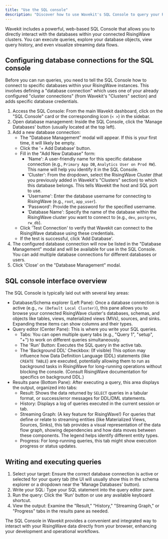 ```yaml
---
title: "Use the SQL console"
description: "Discover how to use Wavekit's SQL Console to query your RisingWave data, explore schemas, view query history, and visualize streaming data flows."
---
```


Wavekit includes a powerful, web-based SQL Console that allows you to directly interact with the databases within your connected RisingWave clusters. You can execute queries, explore your database objects, view query history, and even visualize streaming data flows.

## Configuring database connections for the SQL console

Before you can run queries, you need to tell the SQL Console how to connect to specific databases within your RisingWave instances. This involves defining a "database connection" which uses one of your already configured "cluster connections" (from Wavekit's "Clusters" section) and adds specific database credentials.

1.  Access the SQL Console: From the main Wavekit dashboard, click on the "SQL Console" card or the corresponding icon (`< >`) in the sidebar.
2.  Open database management: Inside the SQL Console, click the 'Manage Databases' button (usually located at the top left).
3.  Add a new database connection:
    *   The "Database Management" modal will appear. If this is your first time, it will likely be empty.
    *   Click the '+ Add Database' button.
    *   Fill in the "Add New Database" form:
        *   'Name': A user-friendly name for this specific database connection (e.g., `Primary App DB`, `Analytics User on Prod RW`). This name will help you identify it in the SQL Console.
        *   'Cluster': From the dropdown, select the RisingWave Cluster (that you previously added in Wavekit's "Clusters" section) to which this database belongs. This tells Wavekit the host and SQL port to use.
        *   'Username': Enter the database username for connecting to RisingWave (e.g., `root`, `app_user`).
        *   'Password': Provide the password for the specified username.
        *   'Database Name': Specify the name of the database within the RisingWave cluster you want to connect to (e.g., `dev`, `postgres`, `rw_db`).
    *   Click 'Test Connection' to verify that Wavekit can connect to the RisingWave database using these credentials.
    *   If the test is successful, click 'Add Database'.
4.  The configured database connection will now be listed in the "Database Management" modal and will be available for use in the SQL Console. You can add multiple database connections for different databases or users.
5.  Click 'Close' on the "Database Management" modal.

## SQL console interface overview

The SQL Console is typically laid out with several key areas:

*   Database/Schema explorer (Left Pane): Once a database connection is active (e.g., `rw (Default Local Cluster)`), this pane allows you to browse your connected RisingWave cluster's databases, schemas, and objects like tables, views, materialized views (MVs), sources, and sinks. Expanding these items can show columns and their types.
*   Query editor (Center Pane): This is where you write your SQL queries.
    *   Tabs: You can open multiple query tabs (e.g., "Query 1", "setup", "+") to work on different queries simultaneously.
    *   The 'Run' Button: Executes the SQL query in the active tab.
    *   The 'Background DDL' Checkbox: (If visible) This option may influence how Data Definition Language (DDL) statements (like `CREATE TABLE`) are executed, potentially allowing them to run as background tasks in RisingWave for long-running operations without blocking the console. (Consult RisingWave documentation for specifics on background DDL.)
*   Results pane (Bottom Pane): After executing a query, this area displays the output, organized into tabs:
    *   Result: Shows the data returned by `SELECT` queries in a tabular format, or success/error messages for DDL/DML statements.
    *   History: Displays a log of queries executed in the current session or tab.
    *   Streaming Graph: (A key feature for RisingWave!) For queries that define or relate to streaming entities (like Materialized Views, Sources, Sinks), this tab provides a visual representation of the data flow graph, showing dependencies and how data moves between these components. The legend helps identify different entity types.
    *   Progress: For long-running queries, this tab might show execution progress or status updates.

## Writing and executing queries

1.  Select your target: Ensure the correct database connection is active or selected for your query tab (the UI will usually show this in the schema explorer or a dropdown near the 'Manage Databases' button).
2.  Write your SQL: Type your SQL statement into the query editor pane.
3.  Run the query: Click the 'Run' button or use any available keyboard shortcut.
4.  View the output: Examine the "Result," "History," "Streaming Graph," or "Progress" tabs in the results pane as needed.

The SQL Console in Wavekit provides a convenient and integrated way to interact with your RisingWave data directly from your browser, enhancing your development and operational workflows.